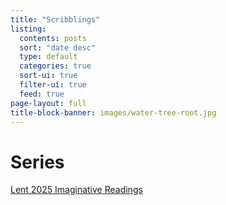 ```yaml
---
title: "Scribblings"
listing:
  contents: posts
  sort: "date desc"
  type: default
  categories: true
  sort-ui: true
  filter-ui: true
  feed: true
page-layout: full
title-block-banner: images/water-tree-root.jpg
---
```


# Series

[Lent 2025 Imaginative Readings](lent_retreat_2025.html)


